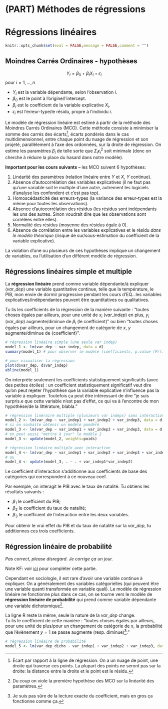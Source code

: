 # (PART) Méthodes de régressions {-}

# Régressions linéaires {#reg-lin}

```r
knitr::opts_chunk$set(eval = FALSE,message = FALSE,comment = "")
```

## Moindres Carrés Ordinaires - hypothèses

$$Y_i = \beta_0 + \beta_iX_i + \epsilon_i$$ pour $i = 1,...,n$

* $Y_i$ est la variable dépendante, selon l'observation $i$.
* $\beta_0$ est le point à l'origine/l'intercept.
* $\beta_i$ est le coefficient de la variable explicative $X_i$.
* $\epsilon_i$ est l'erreur-type/le résidu, propre à l'individu $i$.

Le modèle de régression linéaire est estimé à partir de la méthode des Moindres Carrés Ordinaires (MCO). Cette méthode consiste à minimiser la somme des carrés des écarts^[Ecart par rapport à la ligne de régression. On a un nuage de point, une droite qui traverse ces points. La plupart des points ne seront pas sur la droite: la distance entre la droite et le point est le résidu.], écarts pondérés dans le cas multidimensionnel, entre chaque point du nuage de régression et son projeté, parallèlement à l'axe des ordonnées, sur la droite de régression. On estime les paramètres $\beta_i$ de telle sorte que $\Sigma_i\epsilon_i^2$ soit minimale (donc on cherche à réduire la place du hasard dans notre modèle).

**Important pour les cours suivants** -- les MCO suivent 6 hypothèses:

1. Linéarité des paramètres (relation linéaire entre $Y$ et $X$, $Y$ continue).
2. Absence d'autocorrélation des variables explicatives (il ne faut pas qu'une variable soit le multiple d'une autre, autrement les logiciels d'analyse les confondent et c'est pas top).
3. Homoscédasticité des erreurs-types (la variance des erreur-types est la même pour toutes les observations).
4. Absence d'autocorrélation des résidus (les résidus sont indépendants les uns des autres. Sinon voudrait dire que les observations sont corrélées entre elles).
5. Normalité des résidus (moyenne des résidus égale à 0).
6. Absence de corrélation entre les variables explicatives et le résidu *dans le modèle théorique* (risque de sur/sous-estimation du coefficient de la variable explicative).

La violation d'une ou plusieurs de ces hypothèses implique un changement de variables, ou l'utilisation d'un différent modèle de régression.


## Régressions linéaires simple et multiple
La **régression linéaire** prend comme variable dépendante/à expliquer ($var\_dep$) une variable quantitative continue, telle que la température, le PIB, mon envie de dormir progressive pendant les cours d'EQ...les variables explicatives/indépendantes peuvent être quantitatives ou qualitatives.

Tu lis les coefficients de la régression de la manière suivante : "toutes choses égales par ailleurs, pour une unité de $x_i$ ($var\_indep$) en plus, $y_i$ ($var\_dep$) augmente/diminue de $\beta_i$ (le coefficient)" ou bien "toutes choses égales par ailleurs, pour un changement de catégorie de $x$, $y$ augmente/diminue de {coefficient}".

```r
# régression linéaire simple (une seule var indep)
model_1 <- lm(var_dep ~ var_indep, data = d)
summary(model_1) # pour observer le modèle (coefficients, p.value [Pr(>|z|)], deviance, etc.)

# pour visualiser la régression
plot(d$var_dep, d$var_indep)
abline(model_1)
```

On interprète seulement les coefficients statistiquement significatifs (avec des petites étoiles) : un coefficient statistiquement significatif veut dire qu'on peut rejeter l'hypothèse que la variable explicative n'influence pas la variable à expliquer. Toutefois ça peut être intéressant de dire "je suis surpris.e que cette variable n'est pas d'effet, ce qui va à l'encontre de mon hypothèse/de la littérature, blabla."

```r
# régression linéraire multiple (plusieurs var indeps) sans interaction
model_2 <- lm(var_dep ~ var_indep1 + var_indep2 + var_indep3, data = d)
# si on souhaite obtenir un modèle pondéré
model_3 <- lm(var_dep ~ var_indep1 + var_indep2 + var_indep3, data = d, weights = poids)
# on peut aussi "mettre à jour" le modèle 2
model_3 <- update(model_2, weights=poids)

# régression linéaire multiple avec interaction
model_4 <- lm(var_dep ~ var_indep1 + var_indep2 + var_indep3 + var_indep1*var_indep2, data = d, weights = poids)
# ou
model_4 <- update(model_3, . ~ . + var_indep1*var_indep2)
```

Le coefficient d'interaction s'additionne aux coefficients de base des catégories qui correspondent à ce nouveau coef.

Par exemple, on interagit le PIB avec le taux de natalité. Tu obtiens les résultats suivants :

* $\beta_1$ le coefficient du PIB;
* $\beta_2$ le coefficient du taux de natalité;
* $\beta_3$ le coefficient de l'interaction entre les deux variables.

Pour obtenir le vrai effet du PIB et du taux de natalité sur la $var\_dep$, tu additionnes ces trois coefficients.

## Régression linéaire de probabilité

*Pas correct, please disregard. Je corrige ça un jour.*

Note KF: voir [ici](https://scpoecon.github.io/ScPoEconometrics/linreg.html#a-particular-rescaling-the-log-transform) pour compléter cette partie.

Cependant en sociologie, il est rare d'avoir une variable continue à expliquer. On a généralement des variables catégorielles (qui peuvent être une variable quanti transformée en variable quali). Le modèle de régression linéaire ne fonctionne plus dans ce cas, on se tourne vers le modèle de **régression linéaire de probabilité** qui prend comme variable dépendante une variable dichotomique^[Du coup on viole la première hypothèse des MCO sur la linéarité des paramètres.].

La ligne R reste la même, seule la nature de la $var\_dep$ change.\
Tu lis le coefficient de cette manière : "toutes choses égales par ailleurs, pour une unité de plus/pour un changement de catégorie de $x$, la probabilité que l'évènement $y=1$ se passe augmente (resp. diminue)^[Je suis pas sûre de la lecture exacte du coefficient, mais en gros ça fonctionne comme ça.]."

```r
# régression linéaire de probabilité
model_5 <- lm(var_dep_dicho ~ var_indep1 + var_indep2 + var_indep3, data = d, weights = poids)
```
